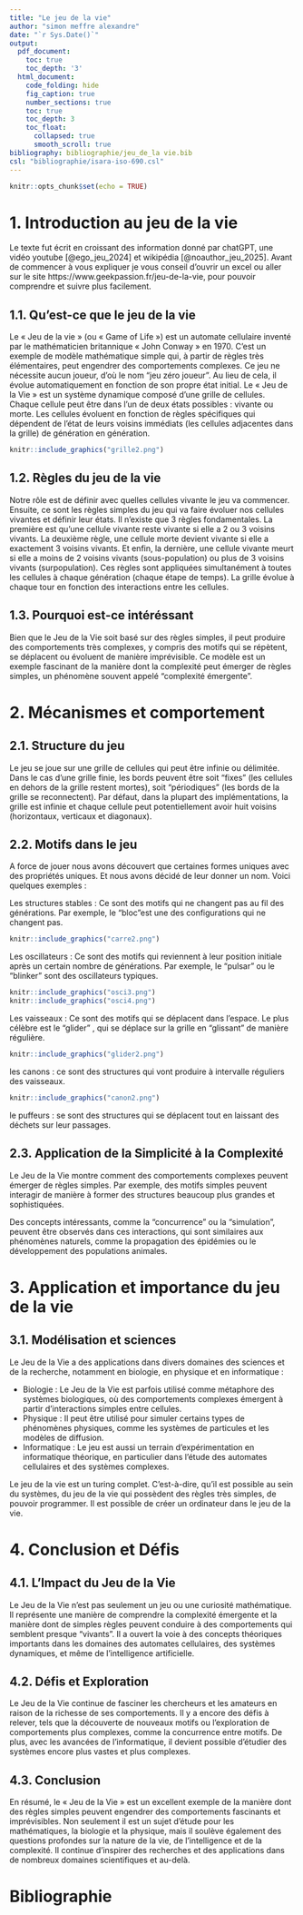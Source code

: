 ```yaml
---
title: "Le jeu de la vie"
author: "simon meffre alexandre"
date: "`r Sys.Date()`"
output:  
  pdf_document:
    toc: true
    toc_depth: '3'
  html_document:
    code_folding: hide
    fig_caption: true
    number_sections: true
    toc: true
    toc_depth: 3
    toc_float:
      collapsed: true
      smooth_scroll: true
bibliography: bibliographie/jeu_de_la vie.bib
csl: "bibliographie/isara-iso-690.csl"
---
```


```r
knitr::opts_chunk$set(echo = TRUE)
```
# 1. Introduction au jeu de la vie
 
Le texte fut écrit en croissant des information donné par chatGPT, une vidéo youtube [@ego_jeu_2024] et wikipédia [@noauthor_jeu_2025].
Avant de commencer à vous expliquer je vous conseil d'ouvrir un excel ou aller sur le site https://www.geekpassion.fr/jeu-de-la-vie, pour pouvoir comprendre et suivre plus facilement.

## 1.1. Qu'est-ce que le jeu de la vie

Le « Jeu de la vie » (ou « Game of Life ») est un automate cellulaire inventé par le mathématicien britannique « John Conway » en 1970. C'est un exemple de modèle mathématique simple qui, à partir de règles très élémentaires, peut engendrer des comportements complexes. Ce jeu ne nécessite aucun joueur, d'où le nom "jeu zéro joueur". Au lieu de cela, il évolue automatiquement en fonction de son propre état initial.
Le « Jeu de la Vie » est un système dynamique composé d'une grille de cellules. Chaque cellule peut être dans l'un de deux états possibles : vivante ou morte. Les cellules évoluent en fonction de règles spécifiques qui dépendent de l'état de leurs voisins immédiats (les cellules adjacentes dans la grille) de génération en génération.

```r
knitr::include_graphics("grille2.png")
```

## 1.2. Règles du jeu de la vie

Notre rôle est de définir avec quelles cellules vivante le jeu va commencer. Ensuite, ce sont les règles simples du jeu qui va faire évoluer nos cellules vivantes et définir leur états. Il n’existe que 3 règles fondamentales.
La première est qu’une cellule vivante reste vivante si elle a 2 ou 3 voisins vivants.
La deuxième règle, une cellule morte devient vivante si elle a exactement 3 voisins vivants.
Et enfin, la dernière, une cellule vivante meurt si elle a moins de 2 voisins vivants (sous-population) ou plus de 3 voisins vivants (surpopulation).
Ces règles sont appliquées simultanément à toutes les cellules à chaque génération (chaque étape de temps). La grille évolue à chaque tour en fonction des interactions entre les cellules.

## 1.3. Pourquoi est-ce intéréssant

Bien que le Jeu de la Vie soit basé sur des règles simples, il peut produire des comportements très complexes, y compris des motifs qui se répètent, se déplacent ou évoluent de manière imprévisible. Ce modèle est un exemple fascinant de la manière dont la complexité peut émerger de règles simples, un phénomène souvent appelé "complexité émergente".

# 2. Mécanismes et comportement

## 2.1. Structure du jeu

Le jeu se joue sur une grille de cellules qui peut être infinie ou délimitée. Dans le cas d’une grille finie, les bords peuvent être soit "fixes" (les cellules en dehors de la grille restent mortes), soit "périodiques" (les bords de la grille se reconnectent). Par défaut, dans la plupart des implémentations, la grille est infinie et chaque cellule peut potentiellement avoir huit voisins (horizontaux, verticaux et diagonaux).

## 2.2. Motifs dans le jeu

A force de jouer nous avons découvert que certaines formes uniques avec des propriétés uniques. Et nous avons décidé de leur donner un nom. Voici quelques exemples :

Les structures stables : Ce sont des motifs qui ne changent pas au fil des générations. Par exemple, le "bloc"est une des configurations qui ne changent pas.

```r
knitr::include_graphics("carre2.png")
```

Les oscillateurs : Ce sont des motifs qui reviennent à leur position initiale après un certain nombre de générations. Par exemple, le "pulsar" ou le "blinker" sont des oscillateurs typiques.

```r
knitr::include_graphics("osci3.png")
knitr::include_graphics("osci4.png")
```

Les vaisseaux : Ce sont des motifs qui se déplacent dans l'espace. Le plus célèbre est le "glider" , qui se déplace sur la grille en "glissant" de manière régulière.

```r
knitr::include_graphics("glider2.png")
```

les canons : ce sont des structures qui vont produire à intervalle réguliers des vaisseaux.

```r
knitr::include_graphics("canon2.png")
```

le puffeurs : se sont des structures qui se déplacent tout en laissant des déchets sur leur passages.

## 2.3. Application de la Simplicité à la Complexité

Le Jeu de la Vie montre comment des comportements complexes peuvent émerger de règles simples. Par exemple, des motifs simples peuvent interagir de manière à former des structures beaucoup plus grandes et sophistiquées.

Des concepts intéressants, comme la "concurrence" ou la "simulation", peuvent être observés dans ces interactions, qui sont similaires aux phénomènes naturels, comme la propagation des épidémies ou le développement des populations animales.

# 3. Application et importance du jeu de la vie

## 3.1. Modélisation et sciences

Le Jeu de la Vie a des applications dans divers domaines des sciences et de la recherche, notamment en biologie, en physique et en informatique :

- Biologie : Le Jeu de la Vie est parfois utilisé comme métaphore des systèmes biologiques, où des comportements complexes émergent à partir d'interactions simples entre cellules.
- Physique : Il peut être utilisé pour simuler certains types de phénomènes physiques, comme les systèmes de particules et les modèles de diffusion.
- Informatique : Le jeu est aussi un terrain d'expérimentation en informatique théorique, en particulier dans l'étude des automates cellulaires et des systèmes complexes.

Le jeu de la vie est un turing complet. C'est-à-dire, qu'il est possible au sein du systèmes, du jeu de la vie qui possèdent des règles très simples,  de pouvoir programmer. Il est possible de créer un ordinateur dans le jeu de la vie.

# 4. Conclusion et Défis

## 4.1. L'Impact du Jeu de la Vie

Le Jeu de la Vie n’est pas seulement un jeu ou une curiosité mathématique. Il représente une manière de comprendre la complexité émergente et la manière dont de simples règles peuvent conduire à des comportements qui semblent presque "vivants". Il a ouvert la voie à des concepts théoriques importants dans les domaines des automates cellulaires, des systèmes dynamiques, et même de l'intelligence artificielle.

## 4.2.  Défis et Exploration

Le Jeu de la Vie continue de fasciner les chercheurs et les amateurs en raison de la richesse de ses comportements. Il y a encore des défis à relever, tels que la découverte de nouveaux motifs ou l'exploration de comportements plus complexes, comme la concurrence entre motifs. De plus, avec les avancées de l'informatique, il devient possible d’étudier des systèmes encore plus vastes et plus complexes.

## 4.3. Conclusion

En résumé, le « Jeu de la Vie » est un excellent exemple de la manière dont des règles simples peuvent engendrer des comportements fascinants et imprévisibles. Non seulement il est un sujet d'étude pour les mathématiques, la biologie et la physique, mais il soulève également des questions profondes sur la nature de la vie, de l'intelligence et de la complexité. Il continue d'inspirer des recherches et des applications dans de nombreux domaines scientifiques et au-delà.

# Bibliographie



